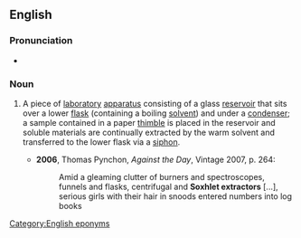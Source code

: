 ==English==
{{wikipedia}}

===Pronunciation===
* {{IPA|/ˈsɒkslət ɪkˌstɹæktə/}}

===Noun===
{{en-noun|sg=[[w:Franz von Soxhlet|Soxhlet]] [[extractor]]}}

# {{chemistry}} A piece of [[laboratory]] [[apparatus]] consisting of a glass [[reservoir]] that sits over a lower [[flask]] (containing a boiling [[solvent]]) and under a [[condenser]]; a sample contained in a paper [[thimble]] is placed in the reservoir and soluble materials are continually extracted by the warm solvent and transferred to the lower flask via a [[siphon]].
#* '''2006''', Thomas Pynchon, ''Against the Day'', Vintage 2007, p. 264:
#*: Amid a gleaming clutter of burners and spectroscopes, funnels and flasks, centrifugal and '''Soxhlet extractors''' [...], serious girls with their hair in snoods entered numbers into log books

[[Category:English eponyms]]